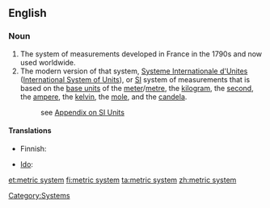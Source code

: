 ==English==

===Noun===
{{en-noun|sg=[[metric]] [[system]]|-}}

#The system of measurements developed in France in the 1790s and now used worldwide.
#The modern version of that system, [[Systeme Internationale d'Unites]] ([[International System of Units]]), or [[SI]] system of measurements that is based on the [[base unit]]s of the [[meter]]/[[metre]], the [[kilogram]], the [[second]], the [[ampere]], the [[kelvin]], the [[mole]], and the [[candela]].
#: see [[Appendix:SI_units|Appendix on SI Units]]

====Translations====
{{trans-top|system of measurements developed in France}}
* Finnish: {{t-|fi|metrijärjestelmä}}
{{trans-mid}}
* [[Ido]]: {{t|io|metrala sistemo|xs=Ido}}
{{trans-bottom}}

{{trans-see|International System of Units}}

[[Category:Systems]]

[[et:metric system]]
[[fi:metric system]]
[[ta:metric system]]
[[zh:metric system]]